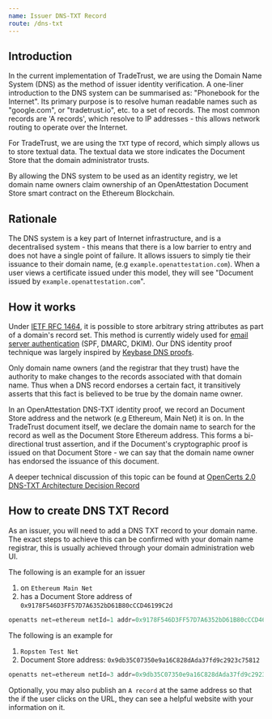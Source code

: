 ```yaml
---
name: Issuer DNS-TXT Record
route: /dns-txt
---
```

## Introduction 

In the current implementation of TradeTrust, we are using the Domain Name System (DNS) as the method of issuer identity verification.
A one-liner introduction to the DNS system can be summarised as: "Phonebook for the Internet". Its primary purpose is to resolve human readable names such as "google.com", or "tradetrust.io", etc. to a set of records.
The most common records are 'A records', which resolve to IP addresses - this allows network routing to operate over the Internet.

For TradeTrust, we are using the `TXT` type of record, which simply allows us to store textual data. The textual data we store indicates the Document Store that the domain administrator trusts.

By allowing the DNS system to be used as an identity registry, we let domain name owners claim ownership of an OpenAttestation Document Store smart contract on the Ethereum Blockchain.

## Rationale

The DNS system is a key part of Internet infrastructure, and is a decentralised system - this means that there is a low barrier to entry and does not have a single point of failure.
It allows issuers to simply tie their issuance to their domain name, (e.g `example.openattestation.com`). When a user views a certificate issued under this model, they will see "Document issued by `example.openattestation.com`".

## How it works

Under [IETF RFC 1464](https://tools.ietf.org/html/rfc1464), it is possible to store arbitrary string attributes as part of a domain's record set. This method is currently widely used for [email server authentication](https://en.wikipedia.org/wiki/Email_authentication) (SPF, DMARC, DKIM). Our DNS identity proof technique was largely inspired by [Keybase DNS proofs](https://github.com/keybase/keybase-issues/issues/367).

Only domain name owners (and the registrar that they trust) have the authority to make changes to the records associated with that domain name. Thus when a DNS record endorses a certain fact, it transitively asserts that this fact is believed to be true by the domain name owner.

In an OpenAttestation DNS-TXT identity proof, we record an Document Store address and the network (e.g Ethereum, Main Net) it is on. In the TradeTrust document itself, we declare the domain name to search for the record as well as the Document Store Ethereum address. This forms a bi-directional trust assertion, and if the Document's cryptographic proof is issued on that Document Store - we can say that the domain name owner has endorsed the issuance of this document.

A deeper technical discussion of this topic can be found at [OpenCerts 2.0 DNS-TXT Architecture Decision Record](https://github.com/OpenCerts/adr/blob/master/decentralized_identity_proof_DNS-TXT.md)

## How to create DNS TXT Record
As an issuer, you will need to add a DNS TXT record to your domain name. The exact steps to achieve this can be confirmed with your domain name registrar, this is usually achieved through your domain administration web UI.

The following is an example for an issuer
1. on `Ethereum Main Net`
1. has a Document Store address of `0x9178F546D3FF57D7A6352bD61B80cCCD46199C2d`

```javascript
openatts net=ethereum netId=1 addr=0x9178F546D3FF57D7A6352bD61B80cCCD46199C2d
```
The following is an example for
1. `Ropsten Test Net`
1. Document Store address: `0x9db35C07350e9a16C828dAda37fd9c2923c75812`

```javascript
openatts net=ethereum netId=3 addr=0x9db35C07350e9a16C828dAda37fd9c2923c75812
```

Optionally, you may also publish an `A record` at the same address so that the if the user clicks on the URL, they can see a helpful website with your information on it.
